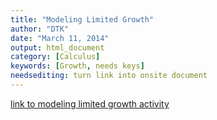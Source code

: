 ```yaml
---
title: "Modeling Limited Growth"
author: "DTK"
date: "March 11, 2014"
output: html_document
category: [Calculus]
keywords: [Growth, needs keys]
needsediting: turn link into onsite document
---
```


[link to modeling limited growth activity](http://dl.dropboxusercontent.com/u/5098197/Math135/In-Class/limited-growth.pdf)